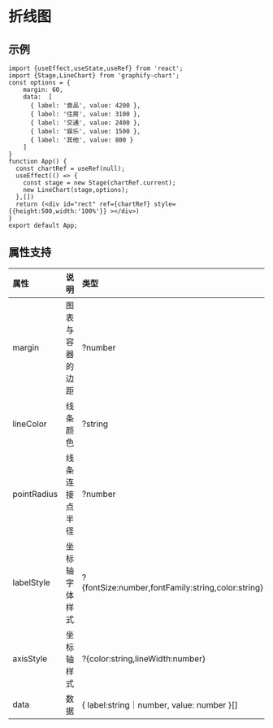 

# 折线图

## 示例
```tsx preview
import {useEffect,useState,useRef} from 'react';
import {Stage,LineChart} from 'graphify-chart';
const options = {
    margin: 60,
    data:  [
      { label: '食品', value: 4200 },
      { label: '住房', value: 3100 },
      { label: '交通', value: 2400 },
      { label: '娱乐', value: 1500 },
      { label: '其他', value: 800 }
    ]
}
function App() {
  const chartRef = useRef(null);
  useEffect(() => {
    const stage = new Stage(chartRef.current);
    new LineChart(stage,options);
  },[])
  return (<div id="rect" ref={chartRef} style={{height:500,width:'100%'}} ></div>)
}
export default App;
```
## 属性支持

| 属性 | 说明  | 类型 | 默认值 |
| :-- | :---: | :--- | :---: |
| margin | 图表与容器的边距 | ?number | 30 |
| lineColor | 线条颜色 | ?string | blue |
| pointRadius| 线条连接点半径 | ?number | 0 |
| labelStyle | 坐标轴字体样式 | ?\{fontSize:number,fontFamily:string,color:string} | \{fontSize:12,fontFamily:默认字体,color:\#333} |
| axisStyle | 坐标轴样式 | ?\{color:string,lineWidth:number} | \{color:\#666,lineWidth:1 } |
| data | 数据 | \{ label:string｜number, value: number }[] | 无 |


